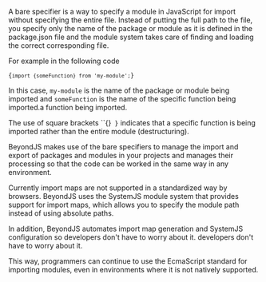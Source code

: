 
<DocHeader id="intro" pretitle="Fundamentals" title="Modular Structure" />

A bare specifier is a way to specify a module in JavaScript for import without specifying the entire file.
Instead of putting the full path to the file, you specify only the name of the package or module as it is defined
in the package.json file and the module system takes care of finding and loading the correct corresponding file.

For example in the following code

<Code>{`import {someFunction} from 'my-module';`}</Code>

In this case, `my-module` is the name of the package or module being imported and `someFunction` is the name of the specific function being imported.a
function being imported.

The use of square brackets ``{}` }` indicates that a specific function is being imported rather than the entire module (destructuring).

BeyondJS makes use of the bare specifiers to manage the import and export of packages and modules in your projects and
manages their processing so that the code can be worked in the same way in any environment.

Currently import maps are not supported in a standardized way by browsers.
BeyondJS uses the SystemJS module system that provides support for import maps,
which allows you to specify the module path instead of using absolute paths.

In addition, BeyondJS automates import map generation and SystemJS configuration so developers don't have to worry about it.
developers don't have to worry about it.

This way, programmers can continue to use the EcmaScript standard for importing modules, even in environments
where it is not natively supported.
